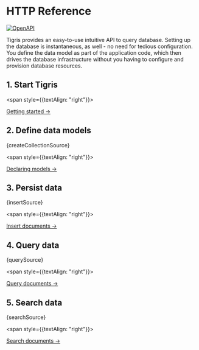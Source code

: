 
# HTTP Reference

[![OpenAPI][openapi-image]][openapi-link]

[openapi-image]: https://img.shields.io/badge/OpenAPI-Tigris-success?style=plastic&logo=openapiinitiative
[openapi-link]: ../api/

Tigris provides an easy-to-use intuitive API to query database. Setting up
the database is instantaneous, as well - no need for tedious configuration.
You define the data model as part of the application code, which then drives
the database infrastructure without you having to configure and provision
database resources.

## 1. Start Tigris

<StartupLocally />

<span style={{textAlign: "right"}}>

[Getting started →](getting-started)

</span>

## 2. Define data models

<CodeBlock language="shell">{createCollectionSource}</CodeBlock>

<span style={{textAlign: "right"}}>

[Declaring models →](datamodel/declare)

</span>

## 3. Persist data

<CodeBlock language="shell">{insertSource}</CodeBlock>

<span style={{textAlign: "right"}}>

[Insert documents →](insert)

</span>

## 4. Query data

<CodeBlock language="shell">{querySource}</CodeBlock>

<span style={{textAlign: "right"}}>

[Query documents →](query)

</span>

## 5. Search data

<CodeBlock language="shell">{searchSource}</CodeBlock>

<span style={{textAlign: "right"}}>

[Search documents →](search)

</span>
